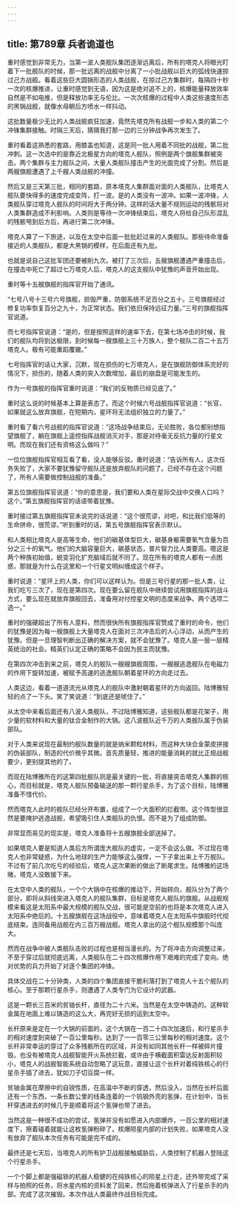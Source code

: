 ```yaml
---
---
---
```

title: 第789章 兵者诡道也
---



重时感觉到非常无力，当第一波人类舰队集团逐渐远离后，所有的塔克人将眼光盯着下一批舰队的时候，那一批远离的战舰中分离了一小批战舰以巨大的弧线快速掠过己方战舰。看着这些巨大圆锅形态的人类战舰，在掠过己方集群时，每隔四十秒一次的核爆推进，让重时感觉到无语，因为这是绝对追不上的，核爆能量释放效率自然是不如电推，但是释放功率无与伦比。一次次核爆的过程中人类这些速度形态的黑锅战舰，就像水母朝后方喷水一样抖动。

这批数量极少无比的人类战舰疯狂加速，竟然先塔克所有战舰一步和人类的第二个冲锋集群接触。时隔三天后，猜猜我打那一边的三分钟战争再次发生了。

重时看着这熟悉的套路，用膝盖也知道，这是同一批人用着不同批的战舰，第二批冲刺。这一次选中的是靠近北极星方向的塔克人舰队，照例是两个旗舰集群被突击。两个集群与主力舰队之间，大量人类舰队撞击产生的光面完成了分割。然后是两艘旗舰遭遇了上千艘人类战舰的冲撞。

然后又是三天第三批，相同的套路，原本塔克人集群面对面的人类舰队，比塔克人舰队要快得多的速度完成变阵，打一波。是的人类没有一波冲。如果一波冲锋，人类舰队穿过塔克人舰队的时间将大于两分钟。这样的话大量不规则运动的残骸将对人类集群造成不利影响。人类则是等待一次冲锋结束后，塔克人将给自己队形混乱的残骸甩到后方后，再进行第二次冲锋。

塔克人算了一下旅途，以及在太空中后面一批批赶过来的人类舰队。那些待命准备接近的人类舰队，都是大黑锅的模样，在后面还有九批。

也就是说自己这批军团还要被削九次。被打了三次后，五艘旗舰遭遇严重撞击后，在撞击中死亡了超过七万塔克人后，塔克人的这支舰队中犹豫的声音开始出现。

重时等十五艘旗舰的指挥官开始了通讯。

“七号八号十三号六号旗舰，损毁严重，防御系统不足百分之五十。三号旗舰经过修复功率恢复百分之九十，为正常状态。我们依旧保持远征力量。”三号的旗舰指挥官说道。

而七号指挥官说道：“是的，但是按照这样的速率下去，在第七场冲击的时候，我们的舰队均将到达极限，到时候每一艘旗舰上三十万族人，整个舰队二百二十五万塔克人。极有可能重蹈覆辙。”

七号指挥官的话让大家，沉默，现在损伤的七万塔克人，是在旗舰防御体系完好的情况下，损伤的，随着人类的突入次数增加，最后的崩盘是可能发生的。

作为一号旗舰的指挥官重时说道：“我们的反物质已经见底了。”

重时这么说的时候基本上算是表态了。而这个时候六号战舰指挥官说道：“长官，如果就这么放弃旗舰，在短期内，星环将无法组织独立的力量了。”

重时看了看六号战舰的指挥官说道：“这场战争结束后，无论胜败，各位都别想指望旗舰了，躺在旗舰上遥控指挥战舰消灭对手，那是对待毫无反抗力量的行星文明。而现在我们还有资格这么做吗？”

一位位旗舰指挥官相互看了看，没人能够反驳。重时说道：“告诉所有人，这次任务失败了，大家不要犹豫留守舰队还是放弃舰队的问题了。已经不存在这个问题了，所有人需要做控制战舰的准备。”

第五位旗舰指挥官说道：“你的意思是，我们要和人类在星际交战中交换人口吗？这个。”第五旗舰指挥官的话语带着犹豫。

重时接过第五旗舰指挥官未说完的话说道：“这个很荒谬，对吧，和比我们低等的生命拼命，很荒谬。”听到重时的话，第五号旗舰指挥官表示默认。

和人类相比塔克人是高等生命，他们的碳基体型巨大，碳基身躯需要氧气含量为百分之三十的氧气。他们的大脑容量巨大，碳基状态，普片智力比人类要高。嗯这是两个种族初始值，蜕变羽化扩充脑域后就不同了。现在所有的塔克人都有一点困惑，那就是为什么在这里和一个行星文明纠缠成这个样子。

重时说道：“星环上的人类，你们可以这样认为。但是三号行星的那一批人类，让我们吃亏三次了，现在是第四次。现在要么留在舰队中继续尝试用旗舰指挥的战斗方式，要么现在就放弃旗舰回去，准备用对付控星文明的态度来战争。两个选项二选一。”

重时的强硬超出了所有人意料，然而很快所有旗舰指挥官赞成了重时的命令，他们的犹豫是因为每一艘旗舰上大量塔克人在面对三次冲击后的人心浮动，从而产生的犹豫。但是一旦理智判断出正确的解决方案，就不会犹豫了。塔克人是一层一层精英统治的社会。精英们认定正确的策略不会因为民主而犹豫。

在第四次冲击到来之前，塔克人的舰队一艘艘旗舰周围，一艘艘逃逸舰队在电磁力的作用下旋转加速，被赋予高速的逃逸舰队朝着星环的方向走过去。

人类这边，看着一道道流光从塔克人的舰队中激射朝着星环的方向返回。陆博雅轻轻的点了一下头。笑了笑说道：“到底还是唬住了。”

从太空中来看后面还有八波人类舰队，不过陆博雅知道，这些舰队都是花架子，用少量的软材料和大量的钛合金制作的大锅。这八波舰队近千万的人类舰队属于伪装部队。

对于人类来说现在最制约舰队数量的就是纳米颗粒材料，而这种大块合金蒙皮拼接的伪装部队，制造的代价微乎其微。首先质量轻，推进的能量消耗的就比正规战舰要少，更别提其他的了。

而现在陆博雅所在的这第四批舰队则是最关键的一批，将直接突击塔克人集群的核心，而目标就是，塔克人舰队预备输送的那一颗行星杀手，为了这个目标，陆博雅准备不惜代价。

然而塔克人此时的舰队已经分开布置，组成了一个大面积的拦截带。这个阵型很显然是要掩护逃逸战舰，希望吸引住人类舰队的仇恨。而不是为了组成防御。

非常显而易见的现实是，塔克人准备将十五艘旗舰全部送掉了。

如果塔克人要是知道人类后方所谓庞大舰队的虚实，一定不会这么做。不过现在塔克人也非常疑惑，为什么地球的生产力能够这么强悍，一下子拿出来上千万舰队。不过有了前几次吃亏的经验后，塔克人这次果断的做出了断尾求生。陆博雅的这场赌，塔克人没敢接下来。

在太空中人类的舰队，一个个大锅中在核爆的推动下，开始转向，舰队分为了两个部分，即将从斜线突进入塔克人的舰队集群，目标是塔克人舰队的旗舰。从战舰规模来看这是太阳系中最大规模的舰队交战，很可能是空前的也将是本次塔克人进入太阳系中绝后的。十五艘旗舰在这场战役中，意味着塔克人在太阳系中旗舰时代彻底结束。连同备用战舰在内三百万艘战舰。塔克人拿出的这个舰队规模那个叫庞大。

然而在战争中被人类舰队击败的过程也是相当漫长的。为了将冲击方向调整过来，不至于穿过后就彻底远离，人类舰队在二十四次核爆作用下艰难的完成了变向。绝对优势的兵力开始了对逐个集团的冲锋。

具体交战在二十分钟类，人类的四个集团直接干脆利落打到了塔克人十五个舰队的核心。至于那颗行星杀手，则遭遇了人类专门为它设计的武器。

这是一颗长三百米的贫铀长杆，直径为二十六米。当然是在太空中铸造的。这种软金属在地面上难以铸造的这么大，再完好无损的运到太空中。

长杆原来是定在一个大锅的前面的，这个大锅在一百二十四次加速后，和行星杀手的相对速度到突破了一百公里每秒。达到了一一百零三公里每秒的相对速度。这个长杆非常幸运的穿过了众多残骸所在的区域，并没有如同其他长杆一样被碎片撞毁。也没有被塔克人战舰智能开火系统拦截，或许由于横截面积雷达反射面积较小，塔克人的战舰智能系统自动忽略了这玩意，直接让这个长杆对着纯铁核心的行星杀手插了进去，犹如刀子切豆腐一样。

贫铀金属在摩擦中的自锐性质，在高温中不断的穿透，然后没入，当然在长杆后面还有一个东西，一条长数公里的线条连着的一个钨钢外壳的氢弹，在计划中，当长杆穿透进去的时候几乎是顺着将这个氢弹也带了进去。

当然这是一种很不成功的尝试，氢弹并没有如愿进入内部爆炸，一百公里的相对速度下，擦着碰着就能让这枚氢弹粉碎了。核爆陨星内部的计划失败，如果塔克人没有放弃了舰队本次任务有可能是完不成的。

最终还是七天后，当塔克人的所有护卫战舰接触威胁后，人类控制了机器人登陆这个行星杀手。

一个个脚上都是强磁铁的机器人稳健的在纯铁核心的陨星上行走，还外带完成了采样与拍照的任务，将水星内核的资料发了回来，然后拖着核弹进入了行星杀手的内部。完成了这次摧毁。本次作战人类最终作战目标完成。
